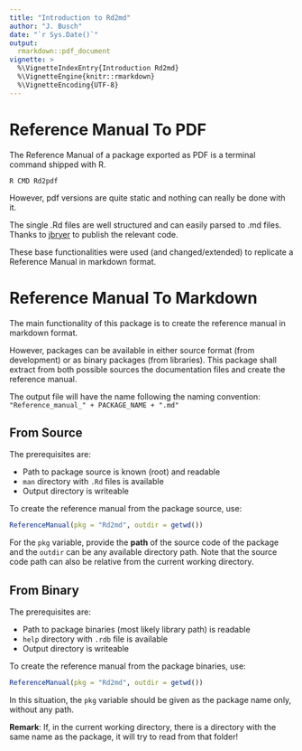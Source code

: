 ```yaml
---
title: "Introduction to Rd2md"
author: "J. Busch"
date: "`r Sys.Date()`"
output: 
  rmarkdown::pdf_document
vignette: >
  %\VignetteIndexEntry{Introduction Rd2md}
  %\VignetteEngine{knitr::rmarkdown}
  %\VignetteEncoding{UTF-8}
---
```


# Reference Manual To PDF

The Reference Manual of a package exported as PDF is a terminal command shipped
with R.

```
R CMD Rd2pdf
```

However, pdf versions are quite static and nothing can really be done with it. 

The single .Rd files are well structured and can easily parsed to .md files. Thanks to [jbryer](https://github.com/jbryer/Rd2markdown) to publish the relevant code.

These base functionalities were used (and changed/extended) to replicate a
Reference Manual in markdown format.

# Reference Manual To Markdown

The main functionality of this package is to create the reference manual in
markdown format. 

However, packages can be available in either source format (from development)
or as binary packages (from libraries). This package shall extract from both
possible sources the documentation files and create the reference manual.

The output file will have the name following the naming convention:
`"Reference_manual_" + PACKAGE_NAME + ".md"`

## From Source

The prerequisites are:

* Path to package source is known (root) and readable
* `man` directory with `.Rd` files is available
* Output directory is writeable

To create the reference manual from the package source, use:

```r
ReferenceManual(pkg = "Rd2md", outdir = getwd())
```

For the `pkg` variable, provide the **path** of the source code of the
package and the `outdir` can be any available directory path. Note that the
source code path can also be relative from the current working directory.

## From Binary

The prerequisites are:

* Path to package binaries (most likely library path) is readable
* `help` directory with `.rdb` file is available
* Output directory is writeable

To create the reference manual from the package binaries, use:

```r
ReferenceManual(pkg = "Rd2md", outdir = getwd())
```

In this situation, the `pkg` variable should be given as the package name only,
without any path.

**Remark**: If, in the current working directory, there is a directory with the
same name as the package, it will try to read from that folder!


